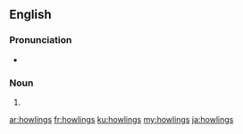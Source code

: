 ==English==

===Pronunciation===
* {{IPA|/ˈhaʊlɪŋz/|lang=en}}

===Noun===
{{head|en|noun plural form}}

# {{plural of|howling|lang=en}}

[[ar:howlings]]
[[fr:howlings]]
[[ku:howlings]]
[[my:howlings]]
[[ja:howlings]]